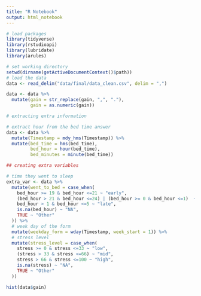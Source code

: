 ```yaml
---
title: "R Notebook"
output: html_notebook
---
```


```r
# load packages
library(tidyverse)
library(rstudioapi)
library(lubridate)
library(arules)

# set working directory
setwd(dirname(getActiveDocumentContext()$path))
# load the data
data <- read_delim("data/final/data_clean.csv", delim = ",")

data <- data %>% 
  mutate(gain = str_replace(gain, ",", "."),
         gain = as.numeric(gain))
```

```r
# extracting extra information

# extract hour from the bed time answer
data <- data %>% 
  mutate(Timestamp = mdy_hms(Timestamp)) %>% 
  mutate(bed_time = hms(bed_time),
         bed_hour = hour(bed_time),
         bed_minutes = minute(bed_time))
```


```r
## creating extra variables 

# time they went to sleep
extra_var <- data %>% 
  mutate(went_to_bed = case_when(
    bed_hour >= 19 & bed_hour <=21 ~ "early",
    (bed_hour > 21 & bed_hour <=24) | (bed_hour >= 0 & bed_hour <=1)  ~ "normal",
    bed_hour > 1 & bed_hour <=5 ~ "late",
    is.na(bed_hour) ~ "NA",
    TRUE ~ "Other"
  )) %>% 
  # week day of the form
  mutate(weekday_form = wday(Timestamp, week_start = 1)) %>% 
  # stress level
  mutate(stress_level = case_when(
    stress >= 0 & stress <=33 ~ "low",
    (stress > 33 & stress <=66) ~ "mid",
    stress > 66 & stress <=100 ~ "high",
    is.na(stress) ~ "NA",
    TRUE ~ "Other"
  ))

```

```r
hist(data$gain)
```



